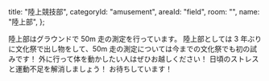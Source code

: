   title: "陸上競技部",
  categoryId: "amusement",
  areaId: "field",
  room: "",
  name: "陸上部",
};

陸上部はグラウンドで 50m 走の測定を行っています。
陸上部としては 3 年ぶりに文化祭で出し物をして、50m 走の測定については今までの文化祭でも初の試みです！
外に行って体を動かしたい人はぜひお越しください！
日頃のストレスと運動不足を解消しましょう！
お待ちしています！
